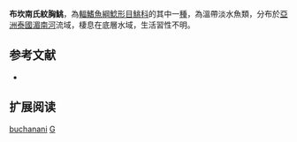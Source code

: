 {{Speciesbox
| name = 布坎南氏紋胸鮡
| status = DD
| status_system = IUCN3.1
| image = 
| image_width = 250px
| genus = Glyptothorax
| species = buchanani
| authority = [[Smith|Smith]], 1945
| synonyms = 
}}
'''布坎南氏紋胸鮡'''，為[[輻鰭魚綱|輻鰭魚綱]][[鯰形目|鯰形目]][[鮡科|鮡科]]的其中一[[種|種]]，為溫帶淡水魚類，分布於[[亞洲|亞洲]][[泰國|泰國]][[湄南河|湄南河]]流域，棲息在底層水域，生活習性不明。

==参考文献==
*{{FishBase_species|genus=Glyptothorax|species=buchanani|year=2015|month=3}}

== 扩展阅读 ==
{{refbegin}}
{{wikispecies-inline|Glyptothorax buchanani|布坎南氏紋胸鮡}}
{{refend}}
{{Taxonbar|from=Q5553251}}

[[Category:纹胸鮡属|buchanani]]
[[Category:1945年描述的鱼类|G]]